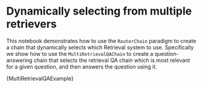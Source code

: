 # Dynamically selecting from multiple retrievers

This notebook demonstrates how to use the `RouterChain` paradigm to create a chain that dynamically selects which Retrieval system to use. Specifically we show how to use the `MultiRetrievalQAChain` to create a question-answering chain that selects the retrieval QA chain which is most relevant for a given question, and then answers the question using it.


<CodeBlock language="typescript">{MultiRetrievalQAExample}</CodeBlock>
